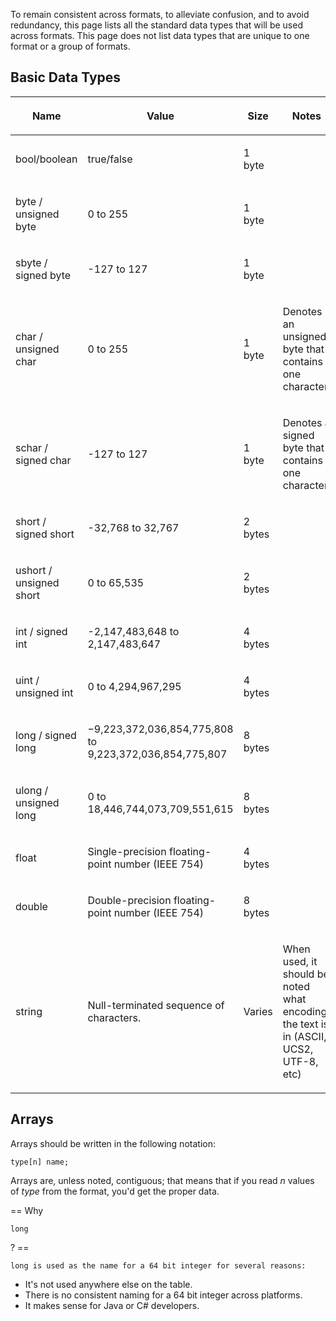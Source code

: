 <!---
 - @name Data Types
 - @slugs Types Data_Types
 --->

To remain consistent across formats, to alleviate confusion, and to avoid redundancy, this page lists all the standard data types that will be used across formats. This page does not list data types that are unique to one format or a group of formats.

== Basic Data Types ==

{| border=1 
 |-
  ! Name
  ! Value
  ! Size
  ! Notes
 |-
  | bool/boolean
  | true/false
  | 1 byte
 |-
  | byte / unsigned byte
  | 0 to 255
  | 1 byte
 |-
  | sbyte / signed byte
  | -127 to 127
  | 1 byte
 |-
  | char / unsigned char
  | 0 to 255
  | 1 byte
  | Denotes an unsigned byte that contains one character.
 |-
  | schar / signed char
  | -127 to 127
  | 1 byte
  | Denotes a signed byte that contains one character.
 |-
  | short / signed short
  | -32,768 to 32,767
  | 2 bytes
 |-
  | ushort / unsigned short
  | 0 to 65,535
  | 2 bytes
 |-
  | int / signed int
  | -2,147,483,648 to 2,147,483,647
  | 4 bytes
 |-
  | uint / unsigned int
  | 0 to 4,294,967,295
  | 4 bytes
 |-
  | long / signed long
  | −9,223,372,036,854,775,808 to 9,223,372,036,854,775,807
  | 8 bytes
 |-
  | ulong / unsigned long
  | 0 to 18,446,744,073,709,551,615
  | 8 bytes
 |- 
  | float
  | Single-precision floating-point number (IEEE 754)
  | 4 bytes
 |-
  | double
  | Double-precision floating-point number (IEEE 754)
  | 8 bytes
 |-
  | string
  | Null-terminated sequence of characters.
  | Varies
  | When used, it should be noted what encoding the text is in (ASCII, UCS2, UTF-8, etc)
|}

== Arrays ==
Arrays should be written in the following notation:
<pre>type[n] name;</pre>
Arrays are, unless noted, contiguous; that means that if you read ''n'' values of ''type'' from the format, you'd get the proper data.

== Why <pre>long</pre>? ==
<pre>long is used as the name for a 64 bit integer for several reasons:</pre>
* It's not used anywhere else on the table.
* There is no consistent naming for a 64 bit integer across platforms.
* It makes sense for Java or C# developers.